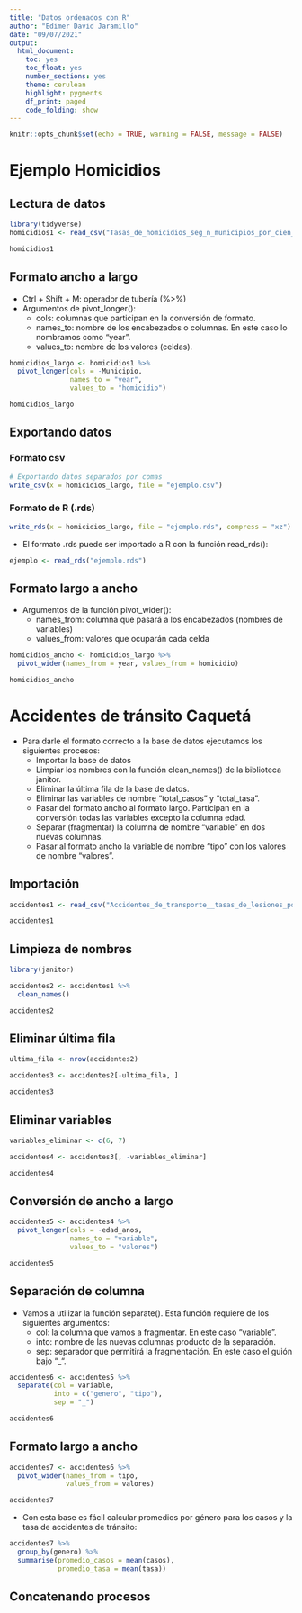 ---
title: "Datos ordenados con R"
author: "Edimer David Jaramillo"
date: "09/07/2021"
output: 
  html_document:
    toc: yes
    toc_float: yes
    number_sections: yes
    theme: cerulean
    highlight: pygments
    df_print: paged
    code_folding: show
---

```{r setup, include=FALSE}
knitr::opts_chunk$set(echo = TRUE, warning = FALSE, message = FALSE)
```

# Ejemplo Homicidios

## Lectura de datos

```{r}
library(tidyverse)
homicidios1 <- read_csv("Tasas_de_homicidios_seg_n_municipios_por_cien_mil_habitantes._A_os_1990_-_2017.csv")

homicidios1
```

## Formato ancho a largo

- Ctrl + Shift + M: operador de tubería (%>%)
- Argumentos de pivot_longer():
  - cols: columnas que participan en la conversión de formato.
  - names_to: nombre de los encabezados o columnas. En este caso lo nombramos como "year".
  - values_to: nombre de los valores (celdas).

```{r}
homicidios_largo <- homicidios1 %>% 
  pivot_longer(cols = -Municipio,
               names_to = "year",
               values_to = "homicidio")

homicidios_largo
```

## Exportando datos

### Formato csv

```{r}
# Exportando datos separados por comas
write_csv(x = homicidios_largo, file = "ejemplo.csv")
```

### Formato de R (.rds)

```{r}
write_rds(x = homicidios_largo, file = "ejemplo.rds", compress = "xz")
```

- El formato .rds puede ser importado a R con la función read_rds():

```{r}
ejemplo <- read_rds("ejemplo.rds")
```

## Formato largo a ancho

- Argumentos de la función pivot_wider():
  - names_from: columna que pasará a los encabezados (nombres de variables)
  - values_from: valores que ocuparán cada celda

```{r}
homicidios_ancho <- homicidios_largo %>% 
  pivot_wider(names_from = year, values_from = homicidio)

homicidios_ancho
```

# Accidentes de tránsito Caquetá

- Para darle el formato correcto a la base de datos ejecutamos los siguientes procesos:
  - Importar la base de datos
  - Limpiar los nombres con la función clean_names() de la biblioteca janitor.
  - Eliminar la última fila de la base de datos.
  - Eliminar las variables de nombre "total_casos" y "total_tasa".
  - Pasar del formato ancho al formato largo. Participan en la conversión todas las variables excepto la columna edad.
  - Separar (fragmentar) la columna de nombre "variable" en dos nuevas columnas.
  - Pasar al formato ancho la variable de nombre "tipo" con los valores de nombre "valores".
  
## Importación  
  
```{r}
accidentes1 <- read_csv("Accidentes_de_transporte__tasas_de_lesiones_por_100.000_habitantes__seg_n_edad_y_sexo__Colombia__2011.csv")

accidentes1
```

## Limpieza de nombres

```{r}
library(janitor)

accidentes2 <- accidentes1 %>% 
  clean_names()

accidentes2
```

## Eliminar última fila

```{r}
ultima_fila <- nrow(accidentes2)

accidentes3 <- accidentes2[-ultima_fila, ]

accidentes3
```

## Eliminar variables

```{r}
variables_eliminar <- c(6, 7)

accidentes4 <- accidentes3[, -variables_eliminar]

accidentes4
```

## Conversión de ancho a largo

```{r}
accidentes5 <- accidentes4 %>% 
  pivot_longer(cols = -edad_anos,
               names_to = "variable",
               values_to = "valores")

accidentes5
```

## Separación de columna

- Vamos a utilizar la función separate(). Esta función requiere de los siguientes argumentos:
  - col: la columna que vamos a fragmentar. En este caso "variable".
  - into: nombre de las nuevas columnas producto de la separación.
  - sep: separador que permitirá la fragmentación. En este caso el guión bajo "_".


```{r}
accidentes6 <- accidentes5 %>% 
  separate(col = variable,
           into = c("genero", "tipo"),
           sep = "_")

accidentes6
```

## Formato largo a ancho

```{r}
accidentes7 <- accidentes6 %>%
  pivot_wider(names_from = tipo,
              values_from = valores)

accidentes7
```

- Con esta base es fácil calcular promedios por género para los casos y la tasa de accidentes de tránsito:

```{r}
accidentes7 %>% 
  group_by(genero) %>%
  summarise(promedio_casos = mean(casos),
            promedio_tasa = mean(tasa))
```

## Concatenando procesos
